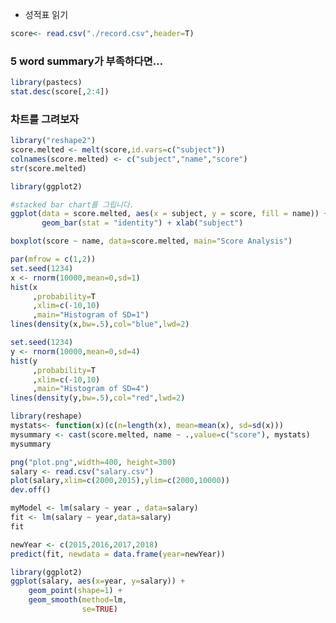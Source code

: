 

* 성적표 읽기
```r
score<- read.csv("./record.csv",header=T)
```

### 5 word summary가 부족하다면...
```r
library(pastecs)
stat.desc(score[,2:4])
```


### 차트를 그려보자
```r
library("reshape2")
score.melted <- melt(score,id.vars=c("subject"))
colnames(score.melted) <- c("subject","name","score")
str(score.melted)
```

```r
library(ggplot2)

#stacked bar chart를 그립니다.
ggplot(data = score.melted, aes(x = subject, y = score, fill = name)) + 
       geom_bar(stat = "identity") + xlab("subject") 

boxplot(score ~ name, data=score.melted, main="Score Analysis")
```

```r
par(mfrow = c(1,2))
set.seed(1234)
x <- rnorm(10000,mean=0,sd=1)
hist(x
     ,probability=T
     ,xlim=c(-10,10)
     ,main="Histogram of SD=1")
lines(density(x,bw=.5),col="blue",lwd=2)

set.seed(1234)
y <- rnorm(10000,mean=0,sd=4)
hist(y
     ,probability=T
     ,xlim=c(-10,10)
     ,main="Histogram of SD=4")
lines(density(y,bw=.5),col="red",lwd=2)
```


```r
library(reshape)
mystats<- function(x)(c(n=length(x), mean=mean(x), sd=sd(x)))
mysummary <- cast(score.melted, name ~ .,value=c("score"), mystats)
mysummary
```


```r
png("plot.png",width=400, height=300)
salary <- read.csv("salary.csv")
plot(salary,xlim=c(2000,2015),ylim=c(2000,10000))
dev.off()

myModel <- lm(salary ~ year , data=salary)
fit <- lm(salary ~ year,data=salary)
fit
```

```r
newYear <- c(2015,2016,2017,2018)
predict(fit, newdata = data.frame(year=newYear))
```
```r
library(ggplot2)
ggplot(salary, aes(x=year, y=salary)) +
    geom_point(shape=1) + 
    geom_smooth(method=lm, 
                se=TRUE) 
```